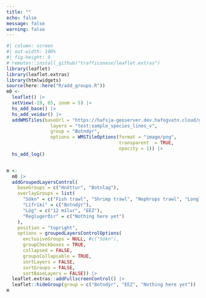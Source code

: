 ```yaml
---
title: ""
echo: false
message: false
warning: false
---
```


```r
#| column: screen
#| out-width: 100%
#| fig-height: 9
# remotes::install_github("trafficonese/leaflet.extras")
library(leaflet)
library(leaflet.extras)
library(htmlwidgets)
source(here::here("R/add_groups.R"))
m0 <-
  leaflet() |>
  setView(-19, 65, zoom = 5) |>
  hs_add_base() |> 
  hs_add_veidar() |> 
  addWMSTiles(baseUrl = "https://hafsja-geoserver.dev.hafogvatn.cloud/geoserver/wms",
                layers = "test:sample_species_lines_v",
                group = "Botndýr",
                options = WMSTileOptions(format = "image/png",
                                         transparent  = TRUE,
                                         opacity = 1)) |>
  hs_add_log()


m <-
  m0 |>
  addGroupedLayersControl(
    baseGroups = c("Hnöttur", "Botnlag"),
    overlayGroups = list(
      "Sókn" = c("Fish trawl", "Shrimp trawl", "Nephrops trawl", "Longline"),
      "Lífríki" = c("Botndýr"),
      "Lög" = c("12 mílur", "EEZ"),
      "Reglugerðir" = c("Nothing here yet")
    ),
    position = "topright",
    options = groupedLayersControlOptions(
      exclusiveGroups = NULL, #c("Sókn"),
      groupCheckboxes = TRUE,
      collapsed = FALSE,
      groupsCollapsable = TRUE,
      sortLayers = FALSE,
      sortGroups = FALSE,
      sortBaseLayers = FALSE)) |> 
  leaflet.extras::addFullscreenControl() |> 
  leaflet::hideGroup(group = c("Botndýr", "EEZ", "Nothing here yet"))
m
```


